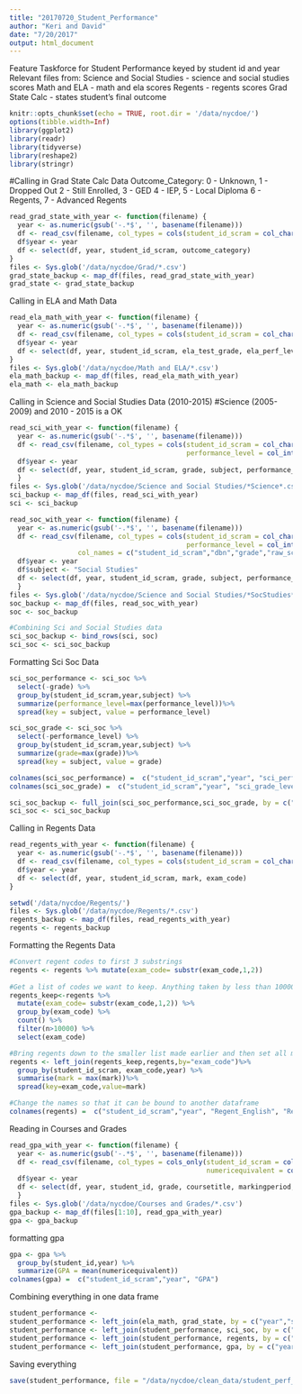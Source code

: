 ```yaml
---
title: "20170720_Student_Performance"
author: "Keri and David"
date: "7/20/2017"
output: html_document
---
```

Feature Taskforce for Student Performance keyed by student id and year
Relevant files from:
Science and Social Studies - science and social studies scores 
Math and ELA - math and ela scores
Regents - regents scores
Grad State Calc - states student's final outcome
```r
knitr::opts_chunk$set(echo = TRUE, root.dir = '/data/nycdoe/')
options(tibble.width=Inf)
library(ggplot2)
library(readr)
library(tidyverse)
library(reshape2)
library(stringr)
```
#Calling in Grad State Calc Data
Outcome_Category:
0 - Unknown, 1 - Dropped Out
2 - Still Enrolled, 3 - GED
4 - IEP, 5 - Local Diploma
6 - Regents, 7 - Advanced Regents
```r
read_grad_state_with_year <- function(filename) {
  year <- as.numeric(gsub('-.*$', '', basename(filename)))
  df <- read_csv(filename, col_types = cols(student_id_scram = col_character()))
  df$year <- year
  df <- select(df, year, student_id_scram, outcome_category)
}
files <- Sys.glob('/data/nycdoe/Grad/*.csv')
grad_state_backup <- map_df(files, read_grad_state_with_year)
grad_state <- grad_state_backup
```
Calling in ELA and Math Data
```r
read_ela_math_with_year <- function(filename) {
  year <- as.numeric(gsub('-.*$', '', basename(filename)))
  df <- read_csv(filename, col_types = cols(student_id_scram = col_character()))
  df$year <- year
  df <- select(df, year, student_id_scram, ela_test_grade, ela_perf_level, math_test_grade, math_perf_level)
}
files <- Sys.glob('/data/nycdoe/Math and ELA/*.csv')
ela_math_backup <- map_df(files, read_ela_math_with_year)
ela_math <- ela_math_backup
```
Calling in Science and Social Studies Data (2010-2015)
#Science (2005-2009) and 2010 - 2015 is a OK
```r
read_sci_with_year <- function(filename) {
  year <- as.numeric(gsub('-.*$', '', basename(filename)))
  df <- read_csv(filename, col_types = cols(student_id_scram = col_character(), grade = col_integer(), 
                                            performance_level = col_integer()))
  df$year <- year
  df <- select(df, year, student_id_scram, grade, subject, performance_level)
  }
files <- Sys.glob('/data/nycdoe/Science and Social Studies/*Science*.csv')
sci_backup <- map_df(files, read_sci_with_year)
sci <- sci_backup

read_soc_with_year <- function(filename) {
  year <- as.numeric(gsub('-.*$', '', basename(filename)))
  df <- read_csv(filename, col_types = cols(student_id_scram = col_character(),grade = col_integer(), 
                                            performance_level = col_integer()),
                 col_names = c("student_id_scram","dbn","grade","raw_score","scale_score","performance_level"))
  df$year <- year
  df$subject <- "Social Studies"
  df <- select(df, year, student_id_scram, grade, subject, performance_level)
  }
files <- Sys.glob('/data/nycdoe/Science and Social Studies/*SocStudies*.csv')
soc_backup <- map_df(files, read_soc_with_year)
soc <- soc_backup

#Combining Sci and Social Studies data
sci_soc_backup <- bind_rows(sci, soc)
sci_soc <- sci_soc_backup
```
Formatting  Sci Soc Data 
```r
sci_soc_performance <- sci_soc %>%
  select(-grade) %>%
  group_by(student_id_scram,year,subject) %>%
  summarize(performance_level=max(performance_level))%>%
  spread(key = subject, value = performance_level)

sci_soc_grade <- sci_soc %>%
  select(-performance_level) %>%
  group_by(student_id_scram,year,subject) %>%
  summarize(grade=max(grade))%>%
  spread(key = subject, value = grade)

colnames(sci_soc_performance) =  c("student_id_scram","year", "sci_perf_level", "soc_perf_level")
colnames(sci_soc_grade) =  c("student_id_scram","year", "sci_grade_level", "soc_grade_level")

sci_soc_backup <- full_join(sci_soc_performance,sci_soc_grade, by = c("student_id_scram","year"))
sci_soc <- sci_soc_backup
```
Calling in Regents Data
```r
read_regents_with_year <- function(filename) {
  year <- as.numeric(gsub('-.*$', '', basename(filename)))
  df <- read_csv(filename, col_types = cols(student_id_scram = col_character()))
  df$year <- year
  df <- select(df, year, student_id_scram, mark, exam_code)
}

setwd('/data/nycdoe/Regents/')
files <- Sys.glob('/data/nycdoe/Regents/*.csv')
regents_backup <- map_df(files, read_regents_with_year)
regents <- regents_backup

```
Formatting the Regents Data
```r
#Convert regent codes to first 3 substrings
regents <- regents %>% mutate(exam_code= substr(exam_code,1,2))
  
#Get a list of codes we want to keep. Anything taken by less than 10000 students is dropped
regents_keep<-regents %>%
  mutate(exam_code= substr(exam_code,1,2)) %>% 
  group_by(exam_code) %>% 
  count() %>%
  filter(n>10000) %>%
  select(exam_code)

#Bring regents down to the smaller list made earlier and then set all marks to the highest test score of one particular regent. Then spread so that a student has only one row
regents <- left_join(regents_keep,regents,by="exam_code")%>%
  group_by(student_id_scram, exam_code,year) %>%
  summarise(mark = max(mark))%>%
  spread(key=exam_code,value=mark)

#Change the names so that it can be bound to another dataframe
colnames(regents) =  c("student_id_scram","year", "Regent_English", "Regent_Language", "Regent_History", "Regent_math","Regent_RCT","Regent_Science")

```
Reading in Courses and Grades
```r
read_gpa_with_year <- function(filename) {
  year <- as.numeric(gsub('-.*$', '', basename(filename)))
  df <- read_csv(filename, col_types = cols_only(student_id_scram = col_character(), grade = col_integer(),markingperiod = col_integer(), 
                                                 numericequivalent = col_integer(), student_id = col_character(), coursetitle = col_character()))
  df$year <- year
  df <- select(df, year, student_id, grade, coursetitle, markingperiod, numericequivalent)
  }
files <- Sys.glob('/data/nycdoe/Courses and Grades/*.csv')
gpa_backup <- map_df(files[1:10], read_gpa_with_year)
gpa <- gpa_backup
```
formatting gpa
```r
gpa <- gpa %>%
  group_by(student_id,year) %>%
  summarize(GPA = mean(numericequivalent))
colnames(gpa) =  c("student_id_scram","year", "GPA")

```
Combining everything in one data frame 
```r
student_performance <- 
student_performance <- left_join(ela_math, grad_state, by = c("year","student_id_scram"))
student_performance <- left_join(student_performance, sci_soc, by = c("year","student_id_scram"))
student_performance <- left_join(student_performance, regents, by = c("year","student_id_scram"))
student_performance <- left_join(student_performance, gpa, by = c("year","student_id_scram"))
```
Saving everything
```r
save(student_performance, file = "/data/nycdoe/clean_data/student_perf_feature.Rdata")
```